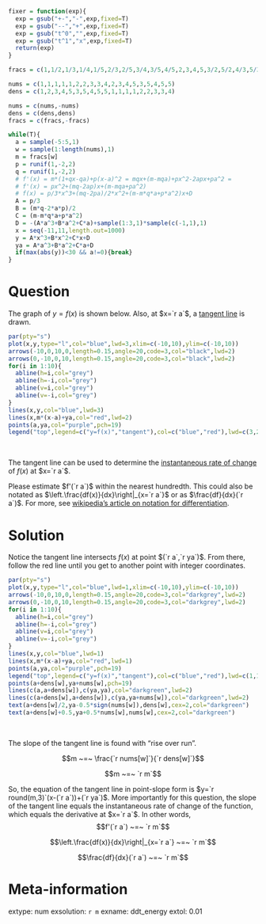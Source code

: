 ```r
fixer = function(exp){
  exp = gsub("+-","-",exp,fixed=T)
  exp = gsub("--","+",exp,fixed=T)
  exp = gsub("t^0","",exp,fixed=T)
  exp = gsub("t^1","x",exp,fixed=T)
  return(exp)
}

fracs = c(1,1/2,1/3,1/4,1/5,2/3,2/5,3/4,3/5,4/5,2,3,4,5,3/2,5/2,4/3,5/3,5/4)

nums = c(1,1,1,1,1,2,2,3,3,4,2,3,4,5,3,5,4,5,5)
dens = c(1,2,3,4,5,3,5,4,5,5,1,1,1,1,2,2,3,3,4)

nums = c(nums,-nums)
dens = c(dens,dens)
fracs = c(fracs,-fracs)

while(T){
  a = sample(-5:5,1)
  w = sample(1:length(nums),1)
  m = fracs[w]
  p = runif(1,-2,2)
  q = runif(1,-2,2)
  # f'(x) = m*(1+qx-qa)+p(x-a)^2 = mqx+(m-mqa)+px^2-2apx+pa^2 = 
  # f'(x) = px^2+(mq-2ap)x+(m-mqa+pa^2)
  # f(x) = p/3*x^3+(mq-2pa)/2*x^2+(m-m*q*a+p*a^2)x+D
  A = p/3
  B = (m*q-2*a*p)/2
  C = (m-m*q*a+p*a^2)
  D = -(A*a^3+B*a^2+C*a)+sample(1:3,1)*sample(c(-1,1),1)
  x = seq(-11,11,length.out=1000)
  y = A*x^3+B*x^2+C*x+D
  ya = A*a^3+B*a^2+C*a+D
  if(max(abs(y))<30 && a!=0){break}
}
```

Question
========

The graph of $y=f(x)$ is shown below. Also, at $x=`r a`$, a [tangent line](https://en.wikipedia.org/wiki/Tangent) is drawn.

```r
par(pty="s")
plot(x,y,type="l",col="blue",lwd=3,xlim=c(-10,10),ylim=c(-10,10))
arrows(-10,0,10,0,length=0.15,angle=20,code=3,col="black",lwd=2)
arrows(0,-10,0,10,length=0.15,angle=20,code=3,col="black",lwd=2)
for(i in 1:10){
  abline(h=i,col="grey")
  abline(h=-i,col="grey")
  abline(v=i,col="grey")
  abline(v=-i,col="grey")
}
lines(x,y,col="blue",lwd=3)
lines(x,m*(x-a)+ya,col="red",lwd=2)
points(a,ya,col="purple",pch=19)
legend("top",legend=c("y=f(x)","tangent"),col=c("blue","red"),lwd=c(3,2))
```
\

The tangent line can be used to determine the [instantaneous rate of change](https://en.wikipedia.org/wiki/Derivative) of $f(x)$ at $x=`r a`$. 

Please estimate $f'(`r a`)$ within the nearest hundredth. This could also be notated as $\left.\frac{df(x)}{dx}\right|_{x=`r a`}$ or as $\frac{df}{dx}(`r a`)$. For more, see [wikipedia's article on notation for differentiation](https://en.wikipedia.org/wiki/Notation_for_differentiation).


Solution
========

Notice the tangent line intersects $f(x)$ at point $(`r a`,`r ya`)$. From there, follow the red line until you get to another point with integer coordinates.

```r
par(pty="s")
plot(x,y,type="l",col="blue",lwd=1,xlim=c(-10,10),ylim=c(-10,10))
arrows(-10,0,10,0,length=0.15,angle=20,code=3,col="darkgrey",lwd=2)
arrows(0,-10,0,10,length=0.15,angle=20,code=3,col="darkgrey",lwd=2)
for(i in 1:10){
  abline(h=i,col="grey")
  abline(h=-i,col="grey")
  abline(v=i,col="grey")
  abline(v=-i,col="grey")
}
lines(x,y,col="blue",lwd=1)
lines(x,m*(x-a)+ya,col="red",lwd=1)
points(a,ya,col="purple",pch=19)
legend("top",legend=c("y=f(x)","tangent"),col=c("blue","red"),lwd=c(1,1))
points(a+dens[w],ya+nums[w],pch=19)
lines(c(a,a+dens[w]),c(ya,ya),col="darkgreen",lwd=2)
lines(c(a+dens[w],a+dens[w]),c(ya,ya+nums[w]),col="darkgreen",lwd=2)
text(a+dens[w]/2,ya-0.5*sign(nums[w]),dens[w],cex=2,col="darkgreen")
text(a+dens[w]+0.5,ya+0.5*nums[w],nums[w],cex=2,col="darkgreen")
```
\

The slope of the tangent line is found with "rise over run".

$$m ~=~ \frac{`r nums[w]`}{`r dens[w]`}$$

$$m ~=~ `r m`$$

So, the equation of the tangent line in point-slope form is $y=`r round(m,3)`(x-(`r a`))+(`r ya`)$. More importantly for this question, the slope of the tangent line equals the instantaneous rate of change of the function, which equals the derivative at $x=`r a`$. In other words,
$$f'(`r a`) ~=~ `r m`$$


$$\left.\frac{df(x)}{dx}\right|_{x=`r a`} ~=~ `r m`$$


$$\frac{df}{dx}(`r a`) ~=~ `r m`$$


Meta-information
============
extype: num
exsolution: `r m`
exname: ddt_energy
extol: 0.01